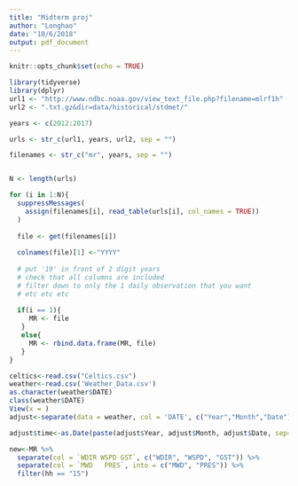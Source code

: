 ```yaml
---
title: "Midterm proj"
author: "Longhao"
date: "10/6/2018"
output: pdf_document
---
```


```r
knitr::opts_chunk$set(echo = TRUE)
```


```r
library(tidyverse)
library(dplyr)
url1 <- "http://www.ndbc.noaa.gov/view_text_file.php?filename=mlrf1h"
url2 <- ".txt.gz&dir=data/historical/stdmet/"

years <- c(2012:2017)

urls <- str_c(url1, years, url2, sep = "")

filenames <- str_c("mr", years, sep = "")


N <- length(urls)

for (i in 1:N){
  suppressMessages(
    assign(filenames[i], read_table(urls[i], col_names = TRUE))
  )
    
  file <- get(filenames[i])
  
  colnames(file)[1] <-"YYYY"
  
  # put '19' in front of 2 digit years
  # check that all columns are included
  # filter down to only the 1 daily observation that you want
  # etc etc etc
  
  if(i == 1){
     MR <- file
   }
   else{
     MR <- rbind.data.frame(MR, file)
   }
}

celtics<-read.csv("Celtics.csv")
weather<-read.csv('Weather_Data.csv')
as.character(weather$DATE)
class(weather$DATE)
View(x = )
adjust<-separate(data = weather, col = 'DATE', c("Year","Month","Date"))

adjust$time<-as.Date(paste(adjust$Year, adjust$Month, adjust$Date, sep='-'))


```

```r
new<-MR %>%
  separate(col = `WDIR WSPD GST`, c("WDIR", "WSPD", "GST")) %>%
  separate(col = `MWD   PRES`, into = c("MWD", "PRES")) %>%
  filter(hh == "15")
```

